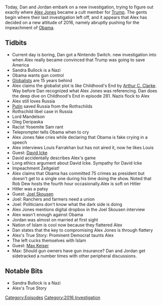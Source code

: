 {{DEFAULTSORT:
    #_EPISODE_0100:January 6-7, 2016
}}{{Episode
    | title             = January 6-7, 2016
    | caption           = Listen to this episode on [https://knowledgefight.libsyn.com/knowledge-fight-jan-6-7-2016 Libsyn] [https://open.spotify.com/episode/1OO0PqAm435Zt4iGVpknin Spotify], Read the [[Transcript/100: January 6-7, 2016|Unofficial Transcript]]
    | episodeNumber     = 100
    | length            = 03:22:51
    | airDate           = November 6, 2017
    | coverageStartDate = January 6, 2016
    | coverageEndDate   = January 7, 2016
    | episodeType       = [[:Category:2016 Investigation|2016 Investigation]]
    | appearance        = [[Oleg Deripaska]], [[Lord Peter Mendelssohn]], [[Barack Obama]], [[Louis Farrakhan]], [[David Icke]], [[Joel Skousen]], [[Joe Biggs]], [[Larry Nichols]], [[Matt Drudge]], [[Matt Bracken]], [[Max Keiser]]
    | beverage          = Elysian Fields Spacedust IPA
    | previousEpisode   = [[99: November 1, 2017]]
    | nextEpisode       = [[101: January 11, 2016]]
}}

{{Stub}}

Today, Dan and Jordan embark on a new investigation, trying to figure out exactly where [[Alex Jones]] became a cult member for [[Donald Trump|Trump]]. The gents begin where their last investigation left off, and it appears that Alex has decided on a new attitude of 2016, namely abruptly pushing for the impeachment of [[Barack Obama|Obama]].

==Tidbits==

*Current day is boring, Dan got a Nintendo Switch.  new investigation into when Alex really became convinced that Trump was going to save America
*Sandra Bullock is a Nazi
*Obama wants gun control
*[[Globalists]] are 15 years behind
*Alex claims the globalist plot is like Childhood's End by [[Arthur C Clarke|Arthur C. Clarke]].  Way before Dan recognized what Alex Jones was referencing.   Dan does the deep dive on Childhood's End in episode 281.  Nazis flock to Alex
*Alex still loves Russia
*[[Vladimir Putin|Putin]] saved Russia from the Rothschilds
*Rothschild libel case in Russia
*Lord Mandelson
*Oleg Deripaska
*Racist Yosemite Sam rant
*Teleprompter tells Obama when to cry
*Alex Jones fake cries while declaring that Obama is fake crying in a speech
*Alex interviews Louis Farrakhan but has not aired it, now he likes Louis
*Guest: [[David Icke]]
*David accidentally describes Alex's game
*Long ethics argument about David Icke.  Sympathy for David Icke
*Impeachment Zeitgeist!
*Alex claims that Obama has committed 75 crimes as president but doesn't get to a single one during his time doing the show.  Noted that Rob Dew hosts the fourth hour occasionally.Alex is soft on Hitler
*Hitler was a patsy
*Guest: [[Joel Skousen]]
*Joel: Ranchers and farmers need a union
*Joel: Politicians don't know what the dark side is doing
*Alex Jones mentions digital dropbox in the Joel Skousen interview
*Alex wasn't enough against Obama
*Jordan was almost on married at first sight
*Nation of Islam is cool now because they flattered Alex
*Dan states that the key to compromising Alex Jones is through flattery
*Alex's True Story: Prominent Democrat taunts Alex
*The left cucks themselves with Islam
*Guest: [[Max Keiser]]
*Max: Should gun owners have gun insurance?  Dan and Jordan get sidetracked a number times with other peripheral discussions.

==Notable Bits==

*Sandra Bullock is a Nazi
*Alex's True Story

[[Category:Episodes]]
[[Category:2016 Investigation]]
